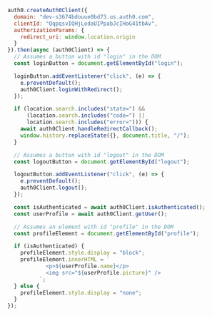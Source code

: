 ```js app.js highlight={31-45} lines
auth0.createAuth0Client({
  domain: "dev-s3674bdouue0bd73.us.auth0.com",
  clientId: "QqpqsvIQHjLodaUIPpabJcIHoG41tbAv",
  authorizationParams: {
    redirect_uri: window.location.origin
  }
}).then(async (auth0Client) => {
  // Assumes a button with id "login" in the DOM
  const loginButton = document.getElementById("login");

  loginButton.addEventListener("click", (e) => {
    e.preventDefault();
    auth0Client.loginWithRedirect();
  });

  if (location.search.includes("state=") && 
      (location.search.includes("code=") || 
      location.search.includes("error="))) {
    await auth0Client.handleRedirectCallback();
    window.history.replaceState({}, document.title, "/");
  }

  // Assumes a button with id "logout" in the DOM
  const logoutButton = document.getElementById("logout");

  logoutButton.addEventListener("click", (e) => {
    e.preventDefault();
    auth0Client.logout();
  });

  const isAuthenticated = await auth0Client.isAuthenticated();
  const userProfile = await auth0Client.getUser();

  // Assumes an element with id "profile" in the DOM
  const profileElement = document.getElementById("profile");

  if (isAuthenticated) {
    profileElement.style.display = "block";
    profileElement.innerHTML = `
            <p>${userProfile.name}</p>
            <img src="${userProfile.picture}" />
          `;
  } else {
    profileElement.style.display = "none";
  }
});
```